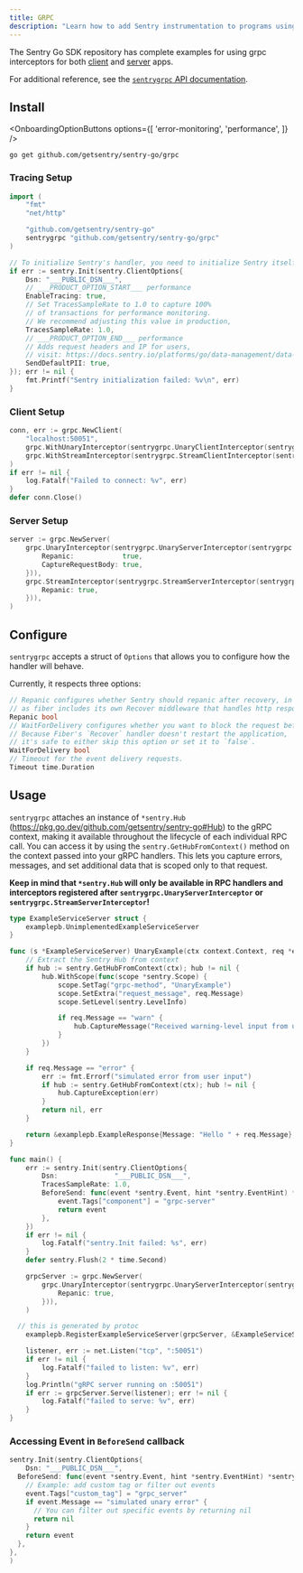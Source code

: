 ```yaml
---
title: GRPC
description: "Learn how to add Sentry instrumentation to programs using the GRPC package."
---
```


The Sentry Go SDK repository has complete examples for using grpc interceptors for both [client](https://github.com/getsentry/sentry-go/tree/master/_examples/grpc/client)
and [server](https://github.com/getsentry/sentry-go/tree/master/_examples/grpc/server) apps.

For additional reference, see the [`sentrygrpc` API
documentation](https://godoc.org/github.com/getsentry/sentry-go/grpc).

## Install

<OnboardingOptionButtons
  options={[
    'error-monitoring',
    'performance',
  ]}
/>

```shell
go get github.com/getsentry/sentry-go/grpc
```

<Break />

### Tracing Setup
```go
import (
	"fmt"
	"net/http"

	"github.com/getsentry/sentry-go"
	sentrygrpc "github.com/getsentry/sentry-go/grpc"
)

// To initialize Sentry's handler, you need to initialize Sentry itself beforehand
if err := sentry.Init(sentry.ClientOptions{
	Dsn: "___PUBLIC_DSN___",
	// ___PRODUCT_OPTION_START___ performance
	EnableTracing: true,
	// Set TracesSampleRate to 1.0 to capture 100%
	// of transactions for performance monitoring.
	// We recommend adjusting this value in production,
	TracesSampleRate: 1.0,
	// ___PRODUCT_OPTION_END___ performance
	// Adds request headers and IP for users,
	// visit: https://docs.sentry.io/platforms/go/data-management/data-collected/ for more info
	SendDefaultPII: true,
}); err != nil {
	fmt.Printf("Sentry initialization failed: %v\n", err)
}
```

### Client Setup
```go
conn, err := grpc.NewClient(
    "localhost:50051",
    grpc.WithUnaryInterceptor(sentrygrpc.UnaryClientInterceptor(sentrygrpc.ClientOptions{})),
    grpc.WithStreamInterceptor(sentrygrpc.StreamClientInterceptor(sentrygrpc.ClientOptions{})),
)
if err != nil {
    log.Fatalf("Failed to connect: %v", err)
}
defer conn.Close()
```

### Server Setup
```go
server := grpc.NewServer(
    grpc.UnaryInterceptor(sentrygrpc.UnaryServerInterceptor(sentrygrpc.ServerOptions{
        Repanic:            true,
        CaptureRequestBody: true,
    })),
    grpc.StreamInterceptor(sentrygrpc.StreamServerInterceptor(sentrygrpc.ServerOptions{
        Repanic: true,
    })),
)
```


## Configure

`sentrygrpc` accepts a struct of `Options` that allows you to configure how the handler will behave.

Currently, it respects three options:

```go
// Repanic configures whether Sentry should repanic after recovery, in most cases it should be set to true,
// as fiber includes its own Recover middleware that handles http responses.
Repanic bool
// WaitForDelivery configures whether you want to block the request before moving forward with the response.
// Because Fiber's `Recover` handler doesn't restart the application,
// it's safe to either skip this option or set it to `false`.
WaitForDelivery bool
// Timeout for the event delivery requests.
Timeout time.Duration
```

## Usage

`sentrygrpc` attaches an instance of `*sentry.Hub` (https://pkg.go.dev/github.com/getsentry/sentry-go#Hub) to the gRPC context, making it available throughout the lifecycle of each individual RPC call.
You can access it by using the `sentry.GetHubFromContext()` method on the context passed into your gRPC handlers. This lets you capture errors, messages, and set additional data that is scoped only to that request.

**Keep in mind that `*sentry.Hub` will only be available in RPC handlers and interceptors registered after `sentrygrpc.UnaryServerInterceptor` or `sentrygrpc.StreamServerInterceptor`!**

```go
type ExampleServiceServer struct {
	examplepb.UnimplementedExampleServiceServer
}

func (s *ExampleServiceServer) UnaryExample(ctx context.Context, req *examplepb.ExampleRequest) (*examplepb.ExampleResponse, error) {
	// Extract the Sentry Hub from context
	if hub := sentry.GetHubFromContext(ctx); hub != nil {
		hub.WithScope(func(scope *sentry.Scope) {
			scope.SetTag("grpc-method", "UnaryExample")
			scope.SetExtra("request_message", req.Message)
			scope.SetLevel(sentry.LevelInfo)

			if req.Message == "warn" {
				hub.CaptureMessage("Received warning-level input from user")
			}
		})
	}

	if req.Message == "error" {
		err := fmt.Errorf("simulated error from user input")
		if hub := sentry.GetHubFromContext(ctx); hub != nil {
			hub.CaptureException(err)
		}
		return nil, err
	}

	return &examplepb.ExampleResponse{Message: "Hello " + req.Message}, nil
}

func main() {
	err := sentry.Init(sentry.ClientOptions{
		Dsn:              "___PUBLIC_DSN___",
		TracesSampleRate: 1.0,
		BeforeSend: func(event *sentry.Event, hint *sentry.EventHint) *sentry.Event {
			event.Tags["component"] = "grpc-server"
			return event
		},
	})
	if err != nil {
		log.Fatalf("sentry.Init failed: %s", err)
	}
	defer sentry.Flush(2 * time.Second)

	grpcServer := grpc.NewServer(
		grpc.UnaryInterceptor(sentrygrpc.UnaryServerInterceptor(sentrygrpc.ServerOptions{
			Repanic: true,
		})),
	)

  // this is generated by protoc
	examplepb.RegisterExampleServiceServer(grpcServer, &ExampleServiceServer{})

	listener, err := net.Listen("tcp", ":50051")
	if err != nil {
		log.Fatalf("failed to listen: %v", err)
	}
	log.Println("gRPC server running on :50051")
	if err := grpcServer.Serve(listener); err != nil {
		log.Fatalf("failed to serve: %v", err)
	}
}
```

### Accessing Event in `BeforeSend` callback

<SignInNote />

```go
sentry.Init(sentry.ClientOptions{
	Dsn: "___PUBLIC_DSN___",
  BeforeSend: func(event *sentry.Event, hint *sentry.EventHint) *sentry.Event {
    // Example: add custom tag or filter out events
    event.Tags["custom_tag"] = "grpc_server"
    if event.Message == "simulated unary error" {
      // You can filter out specific events by returning nil
      return nil
    }
    return event
  },
},
)
```
